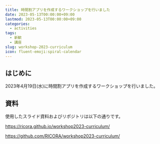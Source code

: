 ```yaml
---
title: 時間割アプリを作成するワークショップを行いました
date: 2023-05-13T00:00:00+09:00
lastmod: 2023-05-13T00:00:00+09:00
categories:
  - activities
tags:
  - 新歓
  - 講座
slug: workshop-2023-curriculum
icon: fluent-emoji:spiral-calendar
---
```


## はじめに

2023年4月19日(水)に時間割アプリを作成するワークショップを行いました。

## 資料

使用したスライド資料およびリポジトリは以下の通りです。

https://ricora.github.io/workshop2023-curriculum/

https://github.com/RICORA/workshop2023-curriculum/
